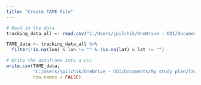 ```yaml
---
title: "Create TAME File"
---
```


```r
# Read in the data
tracking_data_all <- read.csv("C:/Users/jpilchik/OneDrive - DOI/Documents/My study plan/Tagging/Tracking/radio_tracking_2024/tracking_data_all.csv")
```


```r
TAME_data <- tracking_data_all %>%
  filter(!is.na(lon) & lon != "" & !is.na(lat) & lat != "")
```

```r
# Write the dataframe into a csv
write.csv(TAME_data, 
          "C:/Users/jpilchik/OneDrive - DOI/Documents/My study plan/Tagging/Tracking/radio_tracking_2024/TAME_data.csv", 
          row.names = FALSE)
```


